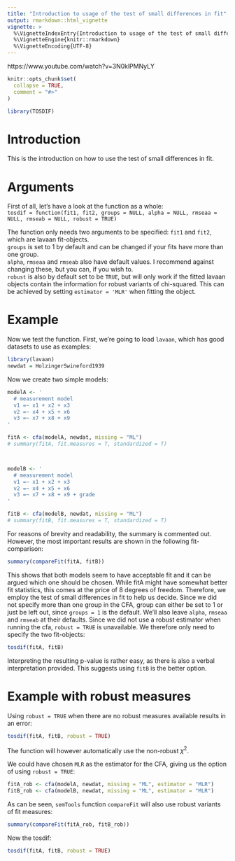 ```yaml
---
title: "Introduction to usage of the test of small differences in fit"
output: rmarkdown::html_vignette
vignette: >
  %\VignetteIndexEntry{Introduction to usage of the test of small differences in fit}
  %\VignetteEngine{knitr::rmarkdown}
  %\VignetteEncoding{UTF-8}
---
```

https://www.youtube.com/watch?v=3N0klPMNyLY
```r
knitr::opts_chunk$set(
  collapse = TRUE,
  comment = "#>"
)
```

```r
library(TOSDIF)
```

# Introduction
This is the introduction on how to use the test of small differences in fit.


# Arguments
First of all, let's have a look at the function as a whole:  
`tosdif = function(fit1, fit2, groups = NULL, alpha = NULL, rmseaa = NULL, rmseab = NULL, robust = TRUE)`

The function only needs two arguments to be specified: `fit1` and `fit2`, which are lavaan fit-objects.  
`groups` is set to 1 by default and can be changed if your fits have more than one group.  
`alpha`, `rmseaa` and `rmseab` also have default values. I recommend against changing these, but you can, if you wish to.  
`robust` is also by default set to be `TRUE`, but will only work if the fitted lavaan objects contain the information for robust variants of chi-squared. This can be achieved by setting `estimator = 'MLR'` when fitting the object.  


# Example
Now we test the function. First, we're going to load `lavaan`, which has good datasets to use as examples:

```r
library(lavaan)
newdat = HolzingerSwineford1939
```

Now we create two simple models:

```r
modelA <- '
  # measurement model
  v1 =~ x1 + x2 + x3
  v2 =~ x4 + x5 + x6
  v3 =~ x7 + x8 + x9
'

fitA <- cfa(modelA, newdat, missing = "ML")
# summary(fitA, fit.measures = T, standardized = T)



modelB <- '
  # measurement model
  v1 =~ x1 + x2 + x3
  v2 =~ x4 + x5 + x6
  v3 =~ x7 + x8 + x9 + grade
'

fitB <- cfa(modelB, newdat, missing = "ML")
# summary(fitB, fit.measures = T, standardized = T)
```

For reasons of brevity and readability, the summary is commented out. However, the most important results are shown in the following fit-comparison:

```r
summary(compareFit(fitA, fitB))
```

This shows that both models seem to have acceptable fit and it can be argued which one should be chosen. While fitA might have somewhat better fit statistics, this comes at the price of 8 degrees of freedom. Therefore, we employ the test of small differences in fit to help us decide.
Since we did not specify more than one group in the CFA, group can either be set to 1 or just be left out, since `groups = 1` is the default. We'll also leave `alpha`, `rmseaa` and `rmseab` at their defaults. Since we did not use a robust estimator when running the cfa, `robust = TRUE` is unavailable. We therefore only need to specify the two fit-objects:

```r
tosdif(fitA, fitB)
```

Interpreting the resulting p-value is rather easy, as there is also a verbal interpretation provided. This suggests using `fitB` is the better option.


# Example with robust measures

Using `robust = TRUE` when there are no robust measures available results in an error:

```r
tosdif(fitA, fitB, robust = TRUE)
```
The function will however automatically use the non-robust $\chi^2$.

We could have chosen `MLR` as the estimator for the CFA, giving us the option of using `robust = TRUE`:

```r
fitA_rob <- cfa(modelA, newdat, missing = "ML", estimator = "MLR")
fitB_rob <- cfa(modelB, newdat, missing = "ML", estimator = "MLR")
```

As can be seen, `semTools` function `compareFit` will also use robust variants of fit measures:
```r
summary(compareFit(fitA_rob, fitB_rob))
```

Now the tosdif:
```r
tosdif(fitA, fitB, robust = TRUE)
```
